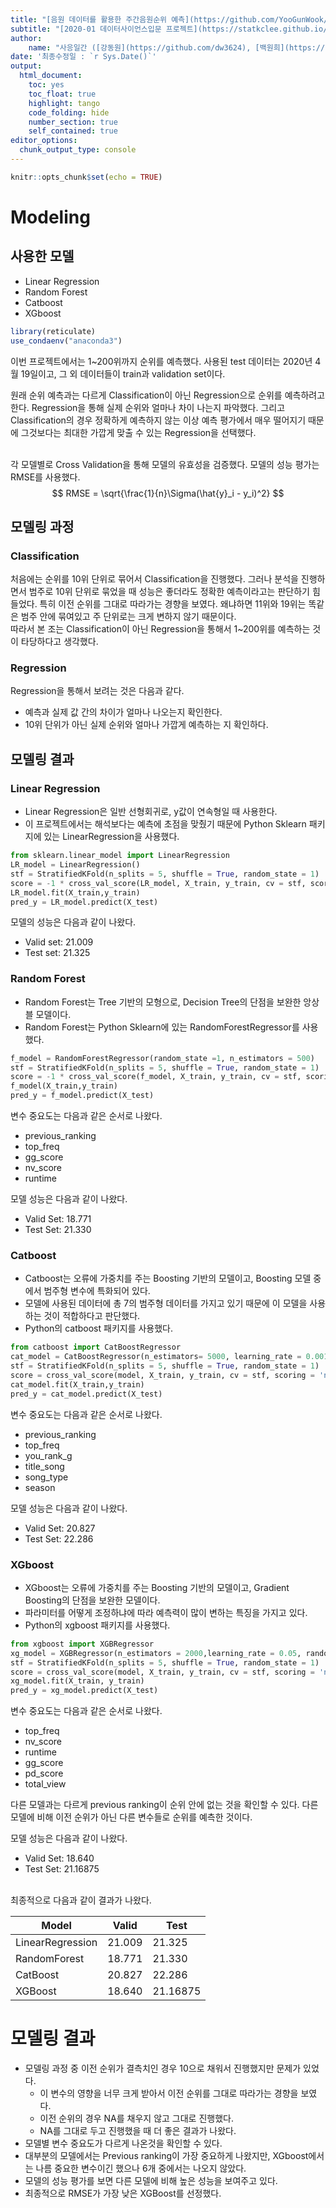 ```yaml
---
title: "[음원 데이터를 활용한 주간음원순위 예측](https://github.com/YooGunWook/1nurse4stat)"
subtitle: "[2020-01 데이터사이언스입문 프로젝트](https://statkclee.github.io/ds-intro-2020/)"
author: 
    name: "사응일간 ([강동원](https://github.com/dw3624), [백원희](https://github.com/Wonhee-baek), [오태환](https://github.com/dhxoghks95), [유건욱](https://github.com/YooGunWook), [이청파](https://github.com/leechungpa))"
date: '최종수정일 : `r Sys.Date()`'
output:
  html_document: 
    toc: yes
    toc_float: true
    highlight: tango
    code_folding: hide
    number_section: true
    self_contained: true
editor_options: 
  chunk_output_type: console
---
```


```r
knitr::opts_chunk$set(echo = TRUE)
```


# Modeling

## 사용한 모델

- Linear Regression
- Random Forest
- Catboost
- XGboost

```r
library(reticulate)
use_condaenv("anaconda3")
```

이번 프로젝트에서는 1~200위까지 순위를 예측했다. 사용된 test 데이터는 2020년 4월 19일이고, 그 외 데이터들이 train과 validation set이다.

원래 순위 예측과는 다르게 Classification이 아닌 Regression으로 순위를 예측하려고 한다. Regression을 통해 실제 순위와 얼마나 차이 나는지 파악했다. 그리고 Classification의 경우 정확하게 예측하지 않는 이상 예측 평가에서 매우 떨어지기 때문에 그것보다는 최대한 가깝게 맞출 수 있는 Regression을 선택했다.

<br>
각 모델별로 Cross Validation을 통해 모델의 유효성을 검증했다. 모델의 성능 평가는 RMSE를 사용했다.
$$
RMSE = \sqrt{\frac{1}{n}\Sigma(\hat{y}_i - y_i)^2}
$$

## 모델링 과정

### Classification

처음에는 순위를 10위 단위로 묶어서 Classification을 진행했다. 
그러나 분석을 진행하면서 범주로 10위 단위로 묶었을 때 성능은 좋더라도 정확한 예측이라고는 판단하기 힘들었다. 
특히 이전 순위를 그대로 따라가는 경향을 보였다. 
왜냐하면 11위와 19위는 똑같은 범주 안에 묶여있고 주 단위로는 크게 변하지 않기 때문이다.  
따라서 본 조는 Classification이 아닌 Regression을 통해서 1~200위를 예측하는 것이 타당하다고 생각했다. 

### Regression

Regression을 통해서 보려는 것은 다음과 같다. 

- 예측과 실제 값 간의 차이가 얼마나 나오는지 확인한다.
- 10위 단위가 아닌 실제 순위와 얼마나 가깝게 예측하는 지 확인하다. 


## 모델링 결과 

### Linear Regression 

- Linear Regression은 일반 선형회귀로, y값이 연속형일 때 사용한다. 
- 이 프로젝트에서는 해석보다는 예측에 초점을 맞췄기 때문에 Python Sklearn 패키지에 있는 LinearRegression을 사용했다. 

```python
from sklearn.linear_model import LinearRegression
LR_model = LinearRegression()
stf = StratifiedKFold(n_splits = 5, shuffle = True, random_state = 1)
score = -1 * cross_val_score(LR_model, X_train, y_train, cv = stf, scoring = 'neg_mean_squared_error')
LR_model.fit(X_train,y_train)
pred_y = LR_model.predict(X_test)
```

모델의 성능은 다음과 같이 나왔다. 

- Valid set: 21.009
- Test set: 21.325

### Random Forest

- Random Forest는 Tree 기반의 모형으로, Decision Tree의 단점을 보완한 앙상블 모델이다. 
- Random Forest는 Python Sklearn에 있는 RandomForestRegressor를 사용했다. 

```python
f_model = RandomForestRegressor(random_state =1, n_estimators = 500)
stf = StratifiedKFold(n_splits = 5, shuffle = True, random_state = 1)
score = -1 * cross_val_score(f_model, X_train, y_train, cv = stf, scoring = 'neg_mean_squared_error')
f_model(X_train,y_train)
pred_y = f_model.predict(X_test)
```
변수 중요도는 다음과 같은 순서로 나왔다. 

- previous_ranking
- top_freq
- gg_score
- nv_score
- runtime

모델 성능은 다음과 같이 나왔다. 

- Valid Set: 18.771
- Test Set: 21.330


### Catboost

- Catboost는 오류에 가중치를 주는 Boosting 기반의 모델이고, Boosting 모델 중에서 범주형 변수에 특화되어 있다. 
- 모델에 사용된 데이터에 총 7의 범주형 데이터를 가지고 있기 때문에 이 모델을 사용하는 것이 적합하다고 판단했다.
- Python의 catboost 패키지를 사용했다. 

```python
from catboost import CatBoostRegressor
cat_model = CatBoostRegressor(n_estimators= 5000, learning_rate = 0.001, border_count = 7, depth = 10, random_state= 1,cat_features = cat)
stf = StratifiedKFold(n_splits = 5, shuffle = True, random_state = 1)
score = cross_val_score(model, X_train, y_train, cv = stf, scoring = 'neg_mean_squared_error')
cat_model.fit(X_train,y_train)
pred_y = cat_model.predict(X_test)
```
변수 중요도는 다음과 같은 순서로 나왔다. 

- previous_ranking	
- top_freq
- you_rank_g
- title_song
- song_type
- season

모델 성능은 다음과 같이 나왔다. 

- Valid Set: 20.827
- Test Set: 22.286


### XGboost

- XGboost는 오류에 가중치를 주는 Boosting 기반의 모델이고, Gradient Boosting의 단점을 보완한 모델이다. 
- 파라미터를 어떻게 조정하냐에 따라 예측력이 많이 변하는 특징을 가지고 있다. 
- Python의 xgboost 패키지를 사용했다. 

```python
from xgboost import XGBRegressor
xg_model = XGBRegressor(n_estimators = 2000,learning_rate = 0.05, random_state = 1)
stf = StratifiedKFold(n_splits = 5, shuffle = True, random_state = 1)
score = cross_val_score(model, X_train, y_train, cv = stf, scoring = 'neg_mean_squared_error')
xg_model.fit(X_train, y_train)
pred_y = xg_model.predict(X_test)
```
변수 중요도는 다음과 같은 순서로 나왔다. 

- top_freq	
- nv_score
- runtime
- gg_score
- pd_score
- total_view

다른 모델과는 다르게 previous ranking이 순위 안에 없는 것을 확인할 수 있다. 다른 모델에 비해 이전 순위가 아닌 다른 변수들로 순위를 예측한 것이다. 

모델 성능은 다음과 같이 나왔다. 

- Valid Set: 18.640
- Test Set: 21.16875

<br>
최종적으로 다음과 같이 결과가 나왔다.

|Model|Valid|Test|
|---|--|---|
|LinearRegression|21.009|21.325|
|RandomForest|18.771|21.330|
|CatBoost|20.827|22.286|
|XGBoost|18.640|21.16875|



# 모델링 결과 

- 모델링 과정 중 이전 순위가 결측치인 경우 10으로 채워서 진행했지만 문제가 있었다. 
  - 이 변수의 영향을 너무 크게 받아서 이전 순위를 그대로 따라가는 경향을 보였다.
  - 이전 순위의 경우 NA를 채우지 않고 그대로 진행했다.
  - NA를 그대로 두고 진행했을 때 더 좋은 결과가 나왔다.

- 모델별 변수 중요도가 다르게 나온것을 확인할 수 있다.
- 대부분의 모델에서는 Previous ranking이 가장 중요하게 나왔지만, XGboost에서는 나름 중요한 변수이긴 했으나 6개 중에서는 나오지 않았다. 
- 모델의 성능 평가를 보면 다른 모델에 비해 높은 성능을 보여주고 있다. 
- 최종적으로 RMSE가 가장 낮은 XGBoost를 선정했다. 
  
  
  





